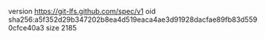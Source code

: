 version https://git-lfs.github.com/spec/v1
oid sha256:a5f352d29b347202b8ea4d519eaca4ae3d91928dacfae89fb83d5590cfce40a3
size 2185
